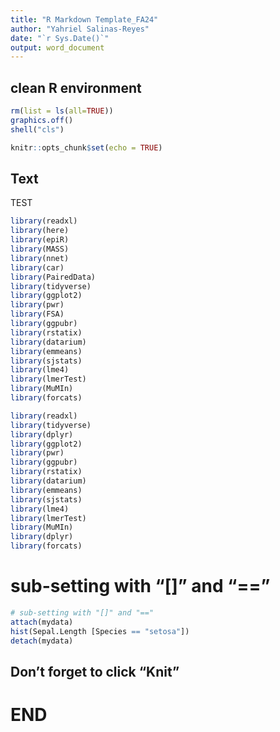 ---
title: "R Markdown Template_FA24"
author: "Yahriel Salinas-Reyes"
date: "`r Sys.Date()`"
output: word_document
---
## clean R environment 
```{r}
rm(list = ls(all=TRUE))
graphics.off()
shell("cls")
```

```{r setup, include=FALSE}
knitr::opts_chunk$set(echo = TRUE)
```

## Text 
TEST


```{r, include=FALSE}

library(readxl)
library(here)
library(epiR)
library(MASS)
library(nnet)
library(car)
library(PairedData)
library(tidyverse)
library(ggplot2)
library(pwr)
library(FSA)
library(ggpubr)
library(rstatix)
library(datarium)
library(emmeans)
library(sjstats)
library(lme4)
library(lmerTest)
library(MuMIn)
library(forcats)

library(readxl)  
library(tidyverse)  
library(dplyr)  
library(ggplot2)  
library(pwr)  
library(ggpubr)  
library(rstatix)  
library(datarium)  
library(emmeans)  
library(sjstats)  
library(lme4)  
library(lmerTest)  
library(MuMIn)  
library(dplyr)  
library(forcats)  
```

# sub-setting with "[]" and "=="

```{r, out.width="60%", fig.align = 'left', fig.cap="This is a histogram."}
# sub-setting with "[]" and "=="
attach(mydata)
hist(Sepal.Length [Species == "setosa"])
detach(mydata)
```


## Don't forget to click "Knit"

# END





















